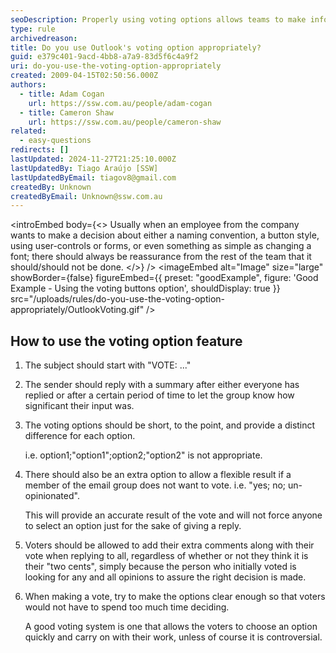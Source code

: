 ```yaml
---
seoDescription: Properly using voting options allows teams to make informed decisions and provides a voice for all members, fostering collaboration and consensus.
type: rule
archivedreason:
title: Do you use Outlook's voting option appropriately?
guid: e379c401-9acd-4bb8-a7a9-83d5f6c4a9f2
uri: do-you-use-the-voting-option-appropriately
created: 2009-04-15T02:50:56.000Z
authors:
  - title: Adam Cogan
    url: https://ssw.com.au/people/adam-cogan
  - title: Cameron Shaw
    url: https://ssw.com.au/people/cameron-shaw
related:
  - easy-questions
redirects: []
lastUpdated: 2024-11-27T21:25:10.000Z
lastUpdatedBy: Tiago Araújo [SSW]
lastUpdatedByEmail: tiagov8@gmail.com
createdBy: Unknown
createdByEmail: Unknown@ssw.com.au
---
```


<introEmbed
  body={<>
Usually when an employee from the company wants to make a decision about either a naming convention, a button style, using user-controls or forms, or even something as simple as changing a font; there should always be reassurance from the rest of the team that it should/should not be done.
  </>}
/>
<imageEmbed
  alt="Image"
  size="large"
  showBorder={false}
  figureEmbed={{
    preset: "goodExample",
    figure: 'Good Example - Using the voting buttons option',
    shouldDisplay: true
  }}
  src="/uploads/rules/do-you-use-the-voting-option-appropriately/OutlookVoting.gif"
/>

## How to use the voting option feature

1. The subject should start with "VOTE: ..."
2. The sender should reply with a summary after either everyone has replied or after a certain period of time to let the group know how significant their input was.
3. The voting options should be short, to the point, and provide a distinct difference for each option.

   i.e. option1;"option1";option2;"option2" is not appropriate.

4. There should also be an extra option to allow a flexible result if a member of the email group does not want to vote. i.e. "yes; no; un-opinionated".

   This will provide an accurate result of the vote and will not force anyone to select an option just for the sake of giving a reply.

5. Voters should be allowed to add their extra comments along with their vote when replying to all, regardless of whether or not they think it is their "two cents", simply because the person who initially voted is looking for any and all opinions to assure the right decision is made.

6. When making a vote, try to make the options clear enough so that voters would not have to spend too much time deciding.

   A good voting system is one that allows the voters to choose an option quickly and carry on with their work, unless of course it is controversial.

